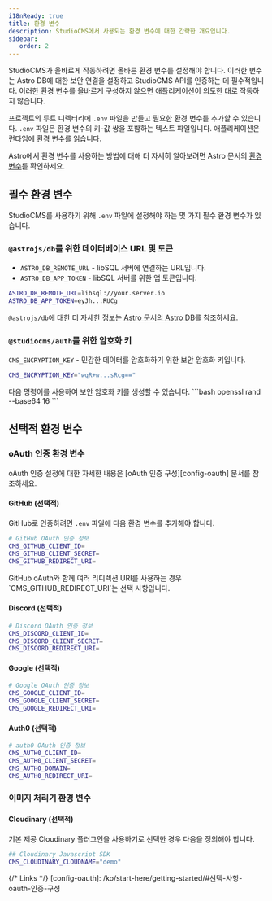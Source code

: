 ```yaml
---
i18nReady: true
title: 환경 변수
description: StudioCMS에서 사용되는 환경 변수에 대한 간략한 개요입니다.
sidebar:
   order: 2
---
```



StudioCMS가 올바르게 작동하려면 올바른 환경 변수를 설정해야 합니다. 이러한 변수는 Astro DB에 대한 보안 연결을 설정하고 StudioCMS API를 인증하는 데 필수적입니다. 이러한 환경 변수를 올바르게 구성하지 않으면 애플리케이션이 의도한 대로 작동하지 않습니다.

프로젝트의 루트 디렉터리에 `.env` 파일을 만들고 필요한 환경 변수를 추가할 수 있습니다. `.env` 파일은 환경 변수의 키-값 쌍을 포함하는 텍스트 파일입니다. 애플리케이션은 런타임에 환경 변수를 읽습니다.

Astro에서 환경 변수를 사용하는 방법에 대해 더 자세히 알아보려면 Astro 문서의 [환경 변수](https://docs.astro.build/ko/guides/environment-variables/)를 확인하세요.

## 필수 환경 변수

StudioCMS를 사용하기 위해 `.env` 파일에 설정해야 하는 몇 가지 필수 환경 변수가 있습니다.

### `@astrojs/db`를 위한 데이터베이스 URL 및 토큰

- `ASTRO_DB_REMOTE_URL` - libSQL 서버에 연결하는 URL입니다.
- `ASTRO_DB_APP_TOKEN` - libSQL 서버를 위한 앱 토큰입니다.

```bash title=".env"
ASTRO_DB_REMOTE_URL=libsql://your.server.io
ASTRO_DB_APP_TOKEN=eyJh...RUCg
```

<ReadMore>`@astrojs/db`에 대한 더 자세한 정보는 [Astro 문서의 Astro DB](https://docs.astro.build/ko/guides/astro-db/)를 참조하세요.</ReadMore>

### `@studiocms/auth`를 위한 암호화 키

`CMS_ENCRYPTION_KEY` - 민감한 데이터를 암호화하기 위한 보안 암호화 키입니다.

```bash title=".env"
CMS_ENCRYPTION_KEY="wqR+w...sRcg=="
```

<Aside type="note" title="OpenSSL 사용">
다음 명령어를 사용하여 보안 암호화 키를 생성할 수 있습니다.
```bash
openssl rand --base64 16
``` 
</Aside>

## 선택적 환경 변수

### oAuth 인증 환경 변수

<ReadMore>
oAuth 인증 설정에 대한 자세한 내용은 [oAuth 인증 구성][config-oauth] 문서를 참조하세요.
</ReadMore>

#### GitHub (선택적)

GitHub로 인증하려면 `.env` 파일에 다음 환경 변수를 추가해야 합니다.

```bash title=".env"
# GitHub OAuth 인증 정보
CMS_GITHUB_CLIENT_ID=
CMS_GITHUB_CLIENT_SECRET=
CMS_GITHUB_REDIRECT_URI=
```

<Aside type="note" title="참고">
GitHub oAuth와 함께 여러 리디렉션 URI를 사용하는 경우 `CMS_GITHUB_REDIRECT_URI`는 선택 사항입니다.
</Aside>

#### Discord (선택적)

```bash title=".env"
# Discord OAuth 인증 정보
CMS_DISCORD_CLIENT_ID=
CMS_DISCORD_CLIENT_SECRET=
CMS_DISCORD_REDIRECT_URI=
```

#### Google (선택적)

```bash title=".env"
# Google OAuth 인증 정보
CMS_GOOGLE_CLIENT_ID=
CMS_GOOGLE_CLIENT_SECRET=
CMS_GOOGLE_REDIRECT_URI=
```

#### Auth0 (선택적)

```bash title=".env"
# auth0 OAuth 인증 정보
CMS_AUTH0_CLIENT_ID=
CMS_AUTH0_CLIENT_SECRET=
CMS_AUTH0_DOMAIN=
CMS_AUTH0_REDIRECT_URI=
```

### 이미지 처리기 환경 변수

#### Cloudinary (선택적)

기본 제공 Cloudinary 플러그인을 사용하기로 선택한 경우 다음을 정의해야 합니다.

```bash title=".env"
## Cloudinary Javascript SDK
CMS_CLOUDINARY_CLOUDNAME="demo"
```

{/* Links */}
[config-oauth]: /ko/start-here/getting-started/#선택-사항-oauth-인증-구성
